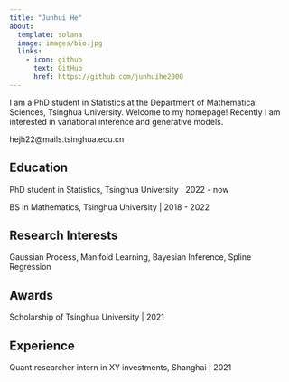 ```yaml
---
title: "Junhui He"
about: 
  template: solana
  image: images/bio.jpg
  links: 
    - icon: github
      text: GitHub
      href: https://github.com/junhuihe2000
---
```


I am a PhD student in Statistics at the Department of Mathematical Sciences, Tsinghua University. Welcome to my homepage! Recently I am interested in variational inference and generative models.

<i class="bi bi-envelope"></i> hejh22@mails.tsinghua.edu.cn

## Education

PhD student in Statistics, Tsinghua University | 2022 - now

BS in Mathematics, Tsinghua University | 2018 - 2022

## Research Interests

Gaussian Process, Manifold Learning, Bayesian Inference, Spline Regression

## Awards

Scholarship of Tsinghua University | 2021

## Experience

Quant researcher intern in XY investments, Shanghai | 2021

